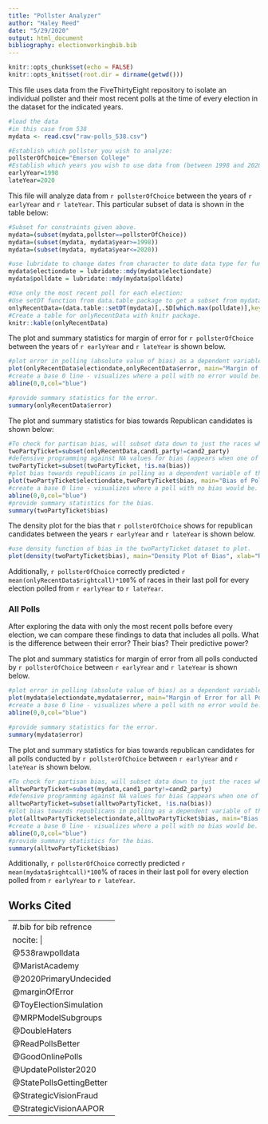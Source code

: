 ```yaml
---
title: "Pollster Analyzer"
author: "Haley Reed"
date: "5/29/2020"
output: html_document
bibliography: electionworkingbib.bib
---
```


```r
knitr::opts_chunk$set(echo = FALSE)
knitr::opts_knit$set(root.dir = dirname(getwd()))
```

This file uses data from the FiveThirtyEight repository to isolate an individual pollster and their most recent polls at the time of every election in the dataset for the indicated years.

```r
#load the data
#in this case from 538
mydata <- read.csv("raw-polls_538.csv")
```

```r
#Establish which pollster you wish to analyze:
pollsterOfChoice="Emerson College"
#Establish which years you wish to use data from (between 1998 and 2020):
earlyYear=1998
lateYear=2020
```

This file will analyze data from `r pollsterOfChoice` between the years of `r earlyYear` and `r lateYear`. This particular subset of data is shown in the table below:

```r
#Subset for constraints given above.
mydata=(subset(mydata,pollster==pollsterOfChoice))
mydata=(subset(mydata, mydata$year>=1998))
mydata=(subset(mydata, mydata$year<=2020))

#use lubridate to change dates from character to date data type for functionality. 
mydata$electiondate = lubridate::mdy(mydata$electiondate)
mydata$polldate = lubridate::mdy(mydata$polldate)

```

```r
#Use only the most recent poll for each election:
#Use setDT function from data.table package to get a subset from mydata with just the max. value of the date element for each race (grouped with the keyby function). Call this new subset of data onlyRecentData.
onlyRecentData=(data.table::setDT(mydata)[,.SD[which.max(polldate)],keyby=race_id])
#Create a table for onlyRecentData with knitr package.
knitr::kable(onlyRecentData)
```

The plot and summary statistics for margin of error for `r pollsterOfChoice` between the years of `r earlyYear` and `r lateYear` is shown below.

```r
#plot error in polling (absolute value of bias) as a dependent variable of the date of the election. 
plot(onlyRecentData$electiondate,onlyRecentData$error, main="Margin of Error of Polls", xlab="Election Date", ylab="Margin of Error")
#create a base 0 line - visualizes where a poll with no error would be.
abline(0,0,col="blue")  

#provide summary statistics for the error.
summary(onlyRecentData$error)
```

The plot and summary statistics for bias towards Republican candidates is shown below:

```r
#To check for partisan bias, will subset data down to just the races where candidate 1 and candidate 2 are running on two different party tickets.
twoPartyTicket=subset(onlyRecentData,cand1_party!=cand2_party)
#defensive programming against NA values for bias (appears when one of the candidates is an independent) 
twoPartyTicket=subset(twoPartyTicket, !is.na(bias))
#plot bias towards republicans in polling as a dependent variable of the date of the election.
plot(twoPartyTicket$electiondate,twoPartyTicket$bias, main="Bias of Polls towards Republican Candidates", xlab="Election Date", ylab="Bias")
#create a base 0 line - visualizes where a poll with no bias would be. 
abline(0,0,col="blue")
#provide summary statistics for the bias.
summary(twoPartyTicket$bias)
```


The density plot for the bias that `r pollsterOfChoice` shows for republican candidates between the years `r earlyYear` and `r lateYear` is shown below.
```r
#use density function of bias in the twoPartyTicket dataset to plot.
plot(density(twoPartyTicket$bias), main="Density Plot of Bias", xlab="Rebulican Bias")
```

Additionally, `r pollsterOfChoice` correctly predicted `r mean(onlyRecentData$rightcall)*100`% of races in their last poll for every election polled from `r earlyYear` to `r lateYear`.

\newpage
### All Polls

After exploring the data with only the most recent polls before every election, we can compare these findings to data that includes all polls. What is the difference between their error? Their bias? Their predictive power?

The plot and summary statistics for margin of error from all polls conducted by `r pollsterOfChoice` between `r earlyYear` and `r lateYear` is shown below.

```r
#plot error in polling (absolute value of bias) as a dependent variable of the date of the election. 
plot(mydata$electiondate,mydata$error, main="Margin of Error for all Polls", xlab="Election Date", ylab="Margin of Error")
#create a base 0 line - visualizes where a poll with no error would be.
abline(0,0,col="blue")  

#provide summary statistics for the error.
summary(mydata$error)
```

The plot and summary statistics for bias towards republican candidates for all polls conducted by `r pollsterOfChoice` between `r earlyYear` and `r lateYear` is shown below.

```r
#To check for partisan bias, will subset data down to just the races where candidate 1 and candidate 2 are running on two different party tickets.
alltwoPartyTicket=subset(mydata,cand1_party!=cand2_party)
#defensive programming against NA values for bias (appears when one of the candidates is an independent) 
alltwoPartyTicket=subset(alltwoPartyTicket, !is.na(bias))
#plot bias towards republicans in polling as a dependent variable of the date of the election.
plot(alltwoPartyTicket$electiondate,alltwoPartyTicket$bias, main="Bias of Polls towards Republican Candidates for all Polls", xlab="Election Date", ylab="Bias")
#create a base 0 line - visualizes where a poll with no bias would be. 
abline(0,0,col="blue")
#provide summary statistics for the bias.
summary(alltwoPartyTicket$bias)
```

Additionally, `r pollsterOfChoice` correctly predicted `r mean(mydata$rightcall)*100`% of races in their last poll for every election polled from `r earlyYear` to `r lateYear`.

\newpage
## Works Cited

---
#.bib for bib refrence
nocite: |
  @538rawpolldata
  @MaristAcademy
  @2020PrimaryUndecided
  @marginOfError
  @ToyElectionSimulation
  @MRPModelSubgroups
  @DoubleHaters
  @ReadPollsBetter
  @GoodOnlinePolls
  @UpdatePollster2020
  @StatePollsGettingBetter
  @StrategicVisionFraud
  @StrategicVisionAAPOR
---
